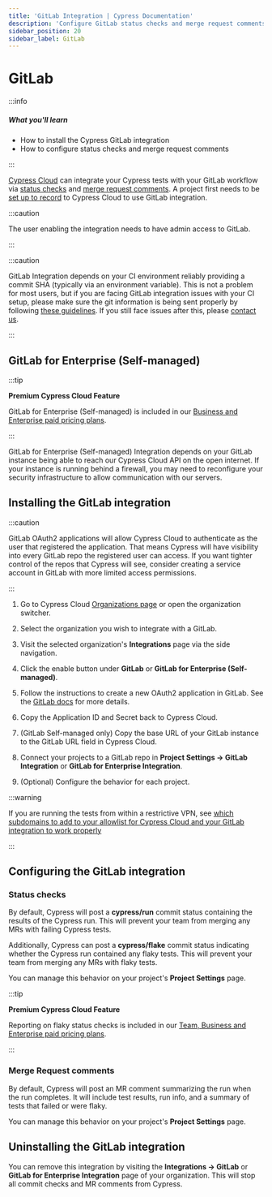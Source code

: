 ```yaml
---
title: 'GitLab Integration | Cypress Documentation'
description: 'Configure GitLab status checks and merge request comments to show Cypress test results from Cypress Cloud.'
sidebar_position: 20
sidebar_label: GitLab
---
```


# GitLab

:::info

##### <Icon name="question-circle" color="#42a1c0" /> What you'll learn

- How to install the Cypress GitLab integration
- How to configure status checks and merge request comments

:::

[Cypress Cloud](https://on.cypress.io/cloud) can integrate your Cypress tests
with your GitLab workflow via [status checks](#Status-checks) and
[merge request comments](#Merge-Request-comments). A project first needs to be
[set up to record](/cloud/account-management/projects) to Cypress Cloud
to use GitLab integration.

<DocsImage
  src="/img/cloud/integrations/gitlab/gitlab-merge-request-comment.jpg"
  alt="GitLab merge request comment showing run properties, test results, and tests for review"
  width={800}
/>

:::caution

<Icon name="exclamation-triangle" /> The user enabling the integration needs to have
admin access to GitLab.

:::

:::caution

GitLab Integration depends on your CI environment reliably providing a commit
SHA (typically via an environment variable). This is not a problem for most
users, but if you are facing GitLab integration issues with your CI setup,
please make sure the git information is being sent properly by following
[these guidelines](/app/continuous-integration/overview#Git-information).
If you still face issues after this, please
[contact us](mailto:support@cypress.io).

:::

## GitLab for Enterprise (Self-managed)

:::tip

<Icon name="star" /> **Premium Cypress Cloud Feature**

GitLab for Enterprise (Self-managed) is included in our
[Business and Enterprise paid pricing plans](https://www.cypress.io/pricing).

:::

GitLab for Enterprise (Self-managed) Integration depends on your GitLab instance
being able to reach our Cypress Cloud API on the open internet. If your instance
is running behind a firewall, you may need to reconfigure your security
infrastructure to allow communication with our servers.

## Installing the GitLab integration

:::caution

GitLab OAuth2 applications will allow Cypress Cloud to authenticate as the user
that registered the application. That means Cypress will have visibility into
every GitLab repo the registered user can access. If you want tighter control of
the repos that Cypress will see, consider creating a service account in GitLab
with more limited access permissions.

:::

1. Go to Cypress Cloud
   [Organizations page](https://cloud.cypress.io/organizations) or open the
   organization switcher.
2. Select the organization you wish to integrate with a GitLab.

   <DocsImage
     src="/img/cloud/organizations/select-cypress-organization.jpg"
     alt="Select an organization"
     width={600}
   />

3. Visit the selected organization's **Integrations** page via the side
   navigation.

   <DocsImage
     src="/img/cloud/organizations/navigate-to-organization-integrations.jpg"
     alt="Install Cypress GitLab from Integrations"
     width={600}
   />

4. Click the enable button under **GitLab** or **GitLab for Enterprise
   (Self-managed)**.
5. Follow the instructions to create a new OAuth2 application in GitLab. See the
   [GitLab docs](https://docs.gitlab.com/ee/integration/oauth_provider.html#adding-an-application-through-the-profile)
   for more details.
6. Copy the Application ID and Secret back to Cypress Cloud.
7. (GitLab Self-managed only) Copy the base URL of your GitLab instance to the
   GitLab URL field in Cypress Cloud.
8. Connect your projects to a GitLab repo in **Project Settings → GitLab
   Integration** or **GitLab for Enterprise Integration**.
9. (Optional) Configure the behavior for each project.

:::warning

If you are running the tests from within a restrictive VPN, see
[which subdomains to add to your allowlist for Cypress Cloud and your GitLab integration to work properly](/cloud/faq#Im-working-with-a-restrictive-VPN-Which-subdomains-do-I-have-to-allow-on-my-VPN-for-Cypress-Cloud-to-work-properly)

:::

## Configuring the GitLab integration

### Status checks

By default, Cypress will post a **cypress/run** commit status containing the
results of the Cypress run. This will prevent your team from merging any MRs
with failing Cypress tests.

Additionally, Cypress can post a **cypress/flake** commit status indicating
whether the Cypress run contained any flaky tests. This will prevent your team
from merging any MRs with flaky tests.

You can manage this behavior on your project's **Project Settings** page.

<DocsImage
  src="/img/cloud/integrations/gitlab/gitlab-status-checks.jpg"
  alt="Project Settings page toggle for Status Checks to toggle Report run status or Report flaky tests"
  width={800}
/>

:::tip

<Icon name="star" /> **Premium Cypress Cloud Feature**

Reporting on flaky status checks is included in our
[Team, Business and Enterprise paid pricing plans](https://www.cypress.io/pricing).

:::

### Merge Request comments

By default, Cypress will post an MR comment summarizing the run when the run
completes. It will include test results, run info, and a summary of tests that
failed or were flaky.

You can manage this behavior on your project's **Project Settings** page.

<DocsImage
  src="/img/cloud/integrations/gitlab/gitlab-merge-requests.jpg"
  alt="Project Settings page toggle for Merge Request comments to toggle Run status comments"
  width={800}
/>

<TestReplayInfo />

## Uninstalling the GitLab integration

You can remove this integration by visiting the **Integrations → GitLab** or
**GitLab for Enterprise Integration** page of your organization. This will stop
all commit checks and MR comments from Cypress.
